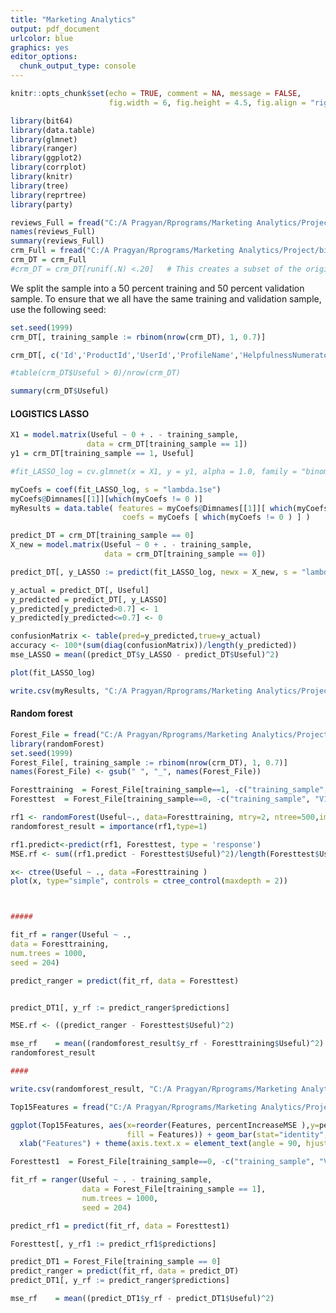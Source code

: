 ---
title: "Marketing Analytics"
output: pdf_document
urlcolor: blue
graphics: yes
editor_options: 
  chunk_output_type: console
---

```{r setup, include=FALSE}
knitr::opts_chunk$set(echo = TRUE, comment = NA, message = FALSE,
                      fig.width = 6, fig.height = 4.5, fig.align = "right")
```

```{r}
library(bit64)
library(data.table)
library(glmnet)
library(ranger)
library(ggplot2)
library(corrplot)
library(knitr)
library(tree)
library(reprtree)
library(party)
```

\setlength{\parskip}{6pt}

```{r, results = "hide"}

reviews_Full = fread("C:/A Pragyan/Rprograms/Marketing Analytics/Project/Reviews.csv")
names(reviews_Full)
summary(reviews_Full)
crm_Full = fread("C:/A Pragyan/Rprograms/Marketing Analytics/Project/bigram_summary.csv")
crm_DT = crm_Full
#crm_DT = crm_DT[runif(.N) <.20]   # This creates a subset of the original data for testing/development

```

We split the sample into a 50 percent training and 50 percent validation sample. To ensure that we all have the same training and validation sample, use the following seed:

```{r, results = "hide"}
set.seed(1999)
crm_DT[, training_sample := rbinom(nrow(crm_DT), 1, 0.7)]

crm_DT[, c('Id','ProductId','UserId','ProfileName','HelpfulnessNumerator','Time','Summary','Text','Perc_helpfulness'):=NULL] 

#table(crm_DT$Useful > 0)/nrow(crm_DT)

```

```{r}
summary(crm_DT$Useful)
```

#### LOGISTICS LASSO

```{r, results = "hide"}
X1 = model.matrix(Useful ~ 0 + . - training_sample,
                 data = crm_DT[training_sample == 1])
y1 = crm_DT[training_sample == 1, Useful]

#fit_LASSO_log = cv.glmnet(x = X1, y = y1, alpha = 1.0, family = "binomial")

myCoefs = coef(fit_LASSO_log, s = "lambda.1se")
myCoefs@Dimnames[[1]][which(myCoefs != 0 )] 
myResults = data.table( features = myCoefs@Dimnames[[1]][ which(myCoefs != 0 ) ], 
                         coefs = myCoefs [ which(myCoefs != 0 ) ] )

predict_DT = crm_DT[training_sample == 0]
X_new = model.matrix(Useful ~ 0 + . - training_sample,
                     data = crm_DT[training_sample == 0])

predict_DT[, y_LASSO := predict(fit_LASSO_log, newx = X_new, s = "lambda.1se", type="response")]

y_actual = predict_DT[, Useful]
y_predicted = predict_DT[, y_LASSO]
y_predicted[y_predicted>0.7] <- 1
y_predicted[y_predicted<=0.7] <- 0

confusionMatrix <- table(pred=y_predicted,true=y_actual)
accuracy <- 100*(sum(diag(confusionMatrix))/length(y_predicted))
mse_LASSO = mean((predict_DT$y_LASSO - predict_DT$Useful)^2)

plot(fit_LASSO_log)

write.csv(myResults, "C:/A Pragyan/Rprograms/Marketing Analytics/Project/myResults_1se.csv")

```

#### Random forest

```{r, cache = TRUE, results = "hide"}

Forest_File = fread("C:/A Pragyan/Rprograms/Marketing Analytics/Project/top_features.csv")
library(randomForest)
set.seed(1999)
Forest_File[, training_sample := rbinom(nrow(crm_DT), 1, 0.7)]
names(Forest_File) <- gsub(" ", "_", names(Forest_File))

Foresttraining  = Forest_File[training_sample==1, -c("training_sample", "V1")]
Foresttest  = Forest_File[training_sample==0, -c("training_sample", "V1")]

rf1 <- randomForest(Useful~., data=Foresttraining, mtry=2, ntree=500,importance=TRUE)
randomforest_result = importance(rf1,type=1)

rf1.predict<-predict(rf1, Foresttest, type = 'response')
MSE.rf <- sum((rf1.predict - Foresttest$Useful)^2)/length(Foresttest$Useful)

x<- ctree(Useful ~ ., data =Foresttraining )
plot(x, type="simple", controls = ctree_control(maxdepth = 2))



#####

fit_rf = ranger(Useful ~ .,
data = Foresttraining,
num.trees = 1000,
seed = 204)

predict_ranger = predict(fit_rf, data = Foresttest)


predict_DT1[, y_rf := predict_ranger$predictions]

MSE.rf <- ((predict_ranger - Foresttest$Useful)^2)

mse_rf    = mean((randomforest_result$y_rf - Foresttraining$Useful)^2)
randomforest_result

####

write.csv(randomforest_result, "C:/A Pragyan/Rprograms/Marketing Analytics/Project/randomforest_result.csv")

Top15Features = fread("C:/A Pragyan/Rprograms/Marketing Analytics/Project/Top15.csv")

ggplot(Top15Features, aes(x=reorder(Features, percentIncreaseMSE ),y=percentIncreaseMSE, 
                          fill = Features)) + geom_bar(stat="identity", position = "dodge", show.legend = F) +
  xlab("Features") + theme(axis.text.x = element_text(angle = 90, hjust = 1)) + coord_flip()


```

```{r, results = "hide"}

Foresttest1  = Forest_File[training_sample==0, -c("training_sample", "V1")]

fit_rf = ranger(Useful ~ . - training_sample,
                data = Forest_File[training_sample == 1],
                num.trees = 1000,
                seed = 204)

predict_rf1 = predict(fit_rf, data = Foresttest1)

Foresttest[, y_rf1 := predict_rf1$predictions]

predict_DT1 = Forest_File[training_sample == 0]
predict_ranger = predict(fit_rf, data = predict_DT)
predict_DT1[, y_rf := predict_ranger$predictions]

mse_rf    = mean((predict_DT1$y_rf - predict_DT1$Useful)^2)


```



